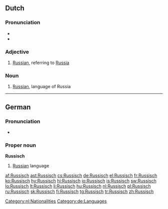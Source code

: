 {{also|russisch}}
==Dutch==

===Pronunciation===
* {{audio|Nl-Russisch.ogg|audio}}
* {{IPA|lang=nl|/'rʏ.sis/}}

===Adjective===
{{nl-adj||*}}

# [[Russian]], referring to [[Russia]]

===Noun===
{{nl-noun|g=n|*|*}}

# [[Russian]], language of Russia

[[Category:nl:Nationalities]]
----

==German==

===Pronunciation===
* {{audio|De-Russisch.ogg|audio}}

===Proper noun===
'''Russisch'''

# [[Russian]] language

[[Category:de:Languages]]

[[af:Russisch]]
[[ast:Russisch]]
[[cs:Russisch]]
[[de:Russisch]]
[[el:Russisch]]
[[fr:Russisch]]
[[ko:Russisch]]
[[hy:Russisch]]
[[hi:Russisch]]
[[io:Russisch]]
[[is:Russisch]]
[[sw:Russisch]]
[[lo:Russisch]]
[[lt:Russisch]]
[[li:Russisch]]
[[hu:Russisch]]
[[nl:Russisch]]
[[pl:Russisch]]
[[ru:Russisch]]
[[sk:Russisch]]
[[fi:Russisch]]
[[tg:Russisch]]
[[tr:Russisch]]
[[zh:Russisch]]